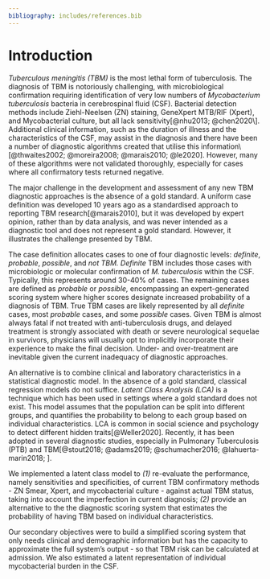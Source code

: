 ```yaml
---
bibliography: includes/references.bib
---
```


# Introduction

*Tuberculous meningitis (TBM)* is the most lethal form of tuberculosis. The diagnosis of TBM is notoriously challenging, with microbiological confirmation requiring identification of very low numbers of *Mycobacterium tuberculosis* bacteria in cerebrospinal fluid (CSF). Bacterial detection methods include Ziehl-Neelsen (ZN) staining, GeneXpert MTB/RIF (Xpert), and Mycobacterial culture, but all lack sensitivity[@nhu2013; @chen2020\]. Additional clinical information, such as the duration of illness and the characteristics of the CSF, may assist in the diagnosis and there have been a number of diagnostic algorithms created that utilise this information\[@thwaites2002; @moreira2008; @marais2010; @le2020]. However, many of these algorithms were not validated thoroughly, especially for cases where all confirmatory tests returned negative.

The major challenge in the development and assessment of any new TBM diagnostic approaches is the absence of a gold standard. A uniform case definition was developed 10 years ago as a standardised approach to reporting TBM research\[@marais2010\], but it was developed by expert opinion, rather than by data analysis, and was never intended as a
diagnostic tool and does not represent a gold standard. However, it illustrates the challenge presented by TBM.

The case definition allocates cases to one of four diagnostic levels: *definite*, *probable*, *possible*,
and *not TBM. Definite* TBM includes those cases with microbiologic or molecular confirmation of *M. tuberculosis* within the CSF. Typically, this represents around 30-40% of cases. The remaining cases are defined as *probable* or *possible,* encompassing an expert-generated scoring system where higher scores designate increased probability of a diagnosis of TBM. True TBM cases are likely represented by all *definite* cases, most *probable* cases, and some *possible*
cases. Given TBM is almost always fatal if not treated with anti-tuberculosis drugs, and delayed treatment is strongly associated with death or severe neurological sequelae in survivors, physicians will usually opt to implicitly incorporate their experience to make the final decision. Under- and over-treatment are inevitable given the current inadequacy of diagnostic approaches.  

An alternative is to combine clinical and laboratory characteristics in a statistical diagnostic model. In the absence of a gold standard, classical regression models do not suffice. *Latent Class Analysis (LCA)* is a technique which has been used in settings where a gold standard does not exist. This model assumes that the population can be split into different groups, and quantifies the probability to belong to each group based on individual characteristics. LCA is common in social science and psychology to detect different hidden traits\[@Weller2020\]. Recently, it has been adopted in several diagnostic studies, especially in Pulmonary Tuberculosis (PTB) and TBM\[@stout2018; @adams2019; @schumacher2016; @lahuerta-marin2018; \].

We implemented a latent class model to *(1)* re-evaluate the performance, namely sensitivities and specificities, of current TBM confirmatory methods - ZN Smear, Xpert, and mycobacterial culture - against actual TBM status, taking into account the imperfection in current diagnosis; *(2)* provide an alternative to the the diagnostic scoring system that estimates the probability of having TBM based on individual characteristics.

Our secondary objectives were to build a simplified scoring system that only needs clinical and demographic information but has the capacity to approximate the full system's output - so that TBM risk can be calculated at admission. We also estimated a latent representation of individual mycobacterial burden in the CSF.
